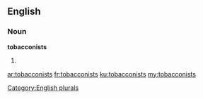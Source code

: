 ==English==

===Noun===
'''tobacconists'''

# {{plural of|[[tobacconist]]}}

[[Category:English plurals]]

[[ar:tobacconists]]
[[fr:tobacconists]]
[[ku:tobacconists]]
[[my:tobacconists]]